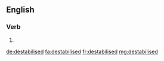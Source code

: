 ==English==

===Verb===
{{head|en|verb form}}

# {{en-past of|destabilise}}

[[de:destabilised]]
[[fa:destabilised]]
[[fr:destabilised]]
[[mg:destabilised]]